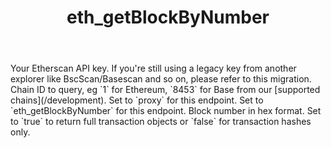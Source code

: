 ﻿---
title: 'eth_getBlockByNumber'
description: 'Get block information by number.'
api: 'GET /v2/api'
keywords: ['eth_getBlockByNumber', 'block details']
---



  <ParamField query="apikey" type="string">
    Your Etherscan API key. If you're still using a legacy key from another explorer like BscScan/Basescan and so on, please refer to this migration.
  </ParamField>
  <ParamField query="chainid" type="string" default="1">
    Chain ID to query, eg `1` for Ethereum, `8453` for Base from our [supported chains](/development).
  </ParamField>
  <ParamField query="module" type="string" default="proxy">
    Set to `proxy` for this endpoint.
  </ParamField>
  <ParamField query="action" type="string" default="eth_getBlockByNumber">
    Set to `eth_getBlockByNumber` for this endpoint.
  </ParamField>
  <ParamField query="tag" type="string" default="0x10d4f">
    Block number in hex format.
  </ParamField>
  <ParamField query="boolean" type="string" default="true">
    Set to `true` to return full transaction objects or `false` for transaction hashes only.
  </ParamField>
